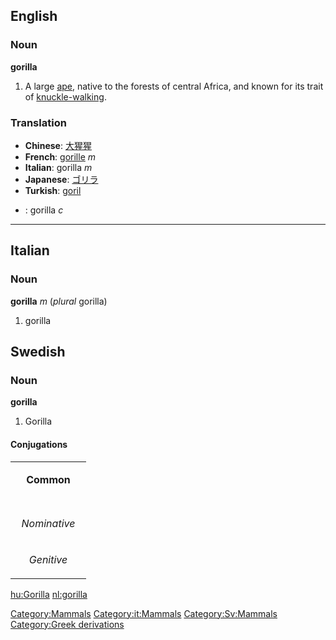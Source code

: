 {{wikipedia}}

==English==
[[Category:Mammals]]

===Noun===
'''gorilla'''

# A large [[ape]], native to the forests of central Africa, and known for its trait of [[knuckle-walking]].

===Translation===
*'''Chinese''': [[大猩猩]]
*'''French''': [[gorille]] ''m''
*'''Italian''': gorilla ''m''
*'''Japanese''': [[ゴリラ]]
*'''Turkish''': [[goril]]
*{{sv}}: gorilla ''c''

----

==Italian==
[[Category:it:Mammals]]

===Noun===
'''gorilla''' ''m'' (''plural'' gorilla)

# gorilla

==Swedish==
===Noun===
'''gorilla'''
[[Category:Sv:Mammals]]

#Gorilla

====Conjugations====
{| border=1 cellspacing=0 
| bgcolor=#FFFFF0 colspan=5 align=center | '''Common''' 
|- 
|- bgcolor=#FFFFF0 align=center 
! rowspan=2 | 
| colspan=2 width=105 | ''Singular'' 
| colspan=2 | ''Plural'' 
|- bgcolor=#FFFFF0 align=center 
| width=105 | ''Indefinite'' 
| width=105 | ''Definite'' 
| width=105 | ''Indefinite'' 
|  width=105 | ''Definite'' 
|- align=center 
| width=105 bgcolor=#FFFFF0 | ''Nominative'' 
| [[gorilla]] 
| [[gorillan]] 
| [[gorillor]] 
| [[gorillorna]] 
|- align=center 
| width=105 bgcolor=#FFFFF0 | ''Genitive'' 
| [[gorillas]] 
| [[gorillans]] 
| [[gorillors]] 
| [[gorillornas]] 
|} 

[[hu:Gorilla]]
[[nl:gorilla]]
[[Category:Greek derivations]]